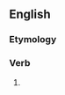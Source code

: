 ==English==

===Etymology===
{{suffix|en|preserve|eth|nocat=1}}

===Verb===
{{head|en|verb form}}

# {{en-archaic third-person singular of|preserve}}